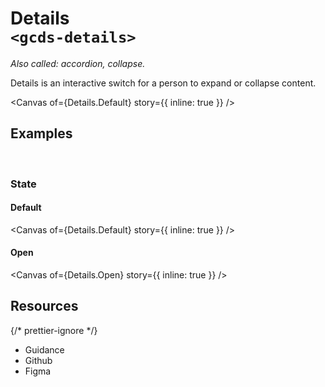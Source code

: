 
<Meta of={Details} name="Overview" />

# Details<br/>`<gcds-details>`

_Also called: accordion, collapse._

Details is an interactive switch for a person to expand or collapse content.

<Canvas of={Details.Default} story={{ inline: true }} />

## Examples

<br />

### State

#### Default

<Canvas of={Details.Default} story={{ inline: true }} />

#### Open

<Canvas of={Details.Open} story={{ inline: true }} />

## Resources

{/* prettier-ignore */}
<ul class="resources-list">
  <li>
    <gcds-link size="regular" href="https://design-system.alpha.canada.ca/en/components/details/" target="_blank">Guidance</gcds-link>
  </li>
  <li>
    <gcds-link size="regular" href="https://github.com/cds-snc/gcds-components/tree/main/packages/web/src/components/gcds-details" target="_blank">Github</gcds-link>
  </li>
  <li>
    <gcds-link size="regular" href="https://www.figma.com/file/mh2maMG2NBtk41k1O1UGHV/Canadian-Digital-Service%E2%80%A8---GC-Design-System?type=design&node-id=1097-2733&mode=design&t=EFOg4bxJ2GTiPcMe-0" target="_blank">Figma</gcds-link>
  </li>
</ul>

